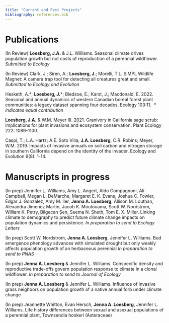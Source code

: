 ```yaml
---
title: "Current and Past Projects"
bibliography: references.bib
---
```


# Publications

(In Review) **Loesberg, J.A.** & J.L. Williams. Seasonal climate drives population growth but not costs of reproduction of a perennial wildflower. *Submitted to Ecology*

(In Review) Clark, J.; Siren, A.; **Loesberg, J.**; Morelli, T.L. SiMPL Wildlife Magnet: A camera trap tool for detecting all creatures great and small. *Submitted to Ecology and Evolution*

Hesketh, A.\*; **Loesberg, J.**\*; Bledsoe, E.; Karst, J.; Macdonald, E. 2022. Seasonal and annual dynamics of western Canadian boreal forest plant communities: a legacy dataset spanning four decades. Ecology 103:11.  *\* indicates equal contribution*

**Loesberg, J.A.** & W.M. Meyer III. 2021. Granivory in California sage scrub: implications for plant invasions and ecosystem conservation. Plant Ecology 222: 1089-1100.

Caspi, T.; L.A. Hartz; A.E. Soto Villa; **J.A. Loesberg**, C.R. Robins; Meyer, W.M. 2019. Impacts of invasive annuals on soil carbon and nitrogen storage in southern California depend on the identity of the invader. Ecology and Evolution 9(8): 1-14.

# Manuscripts in progress

(In prep) Jennifer L. Williams, Amy L. Angert, Aldo Compagnoni, Ali Campbell, Megan L. DeMarche, Margaret E. K. Evans, Joshua C. Fowler, Edgar J. González, Amy M. Iler, **Jenna A. Loesberg**, Allison M. Louthan, Alexandra Jimenez Martin, Jacob K. Moutouama, Scott W. Nordstrom, William K. Petry, Bilgecan Şen, Seema N. Sheth, Tom E. X. Miller. Linking climate to demography to predict future climate change impacts on population dynamics and persistence. *In preparation to send to Ecology Letters*

(In prep) Scott W. Nordstrom, **Jenna A. Loesberg**, Jennifer L. Williams. Bud emergence phenology advances with simulated drought but only weakly affects population growth of an herbaceous perennial *In preparation to send to PNAS*

(In prep) **Jenna A. Loesberg** & Jennifer L. Williams. Conspecific density and reproductive trade-offs govern population response to climate in a clonal wildflower. *In preparation to send to Journal of Ecology*

(In prep) **Jenna A. Loesberg** & Jennifer L. Williams. Influence of invasive grass neighbors on population growth of a native annual forb under climate change

(In prep) Jeannette Whitton, Evan Hersch, **Jenna A. Loesberg**, Jennifer L. Williams. Life history differences between sexual and asexual populations of a perennial plant, Townsendia hookeri (Asteraceae)
